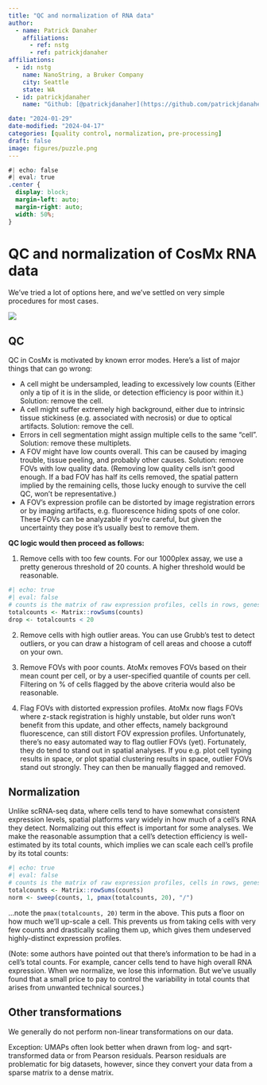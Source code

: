 ```yaml
---
title: "QC and normalization of RNA data"
author:
  - name: Patrick Danaher
    affiliations:
      - ref: nstg
      - ref: patrickjdanaher
affiliations:
  - id: nstg
    name: NanoString, a Bruker Company
    city: Seattle
    state: WA
  - id: patrickjdanaher
    name: "Github: [@patrickjdanaher](https://github.com/patrickjdanaher)"

date: "2024-01-29"
date-modified: "2024-04-17"
categories: [quality control, normalization, pre-processing]
draft: false
image: figures/puzzle.png
---
```


```css
#| echo: false
#| eval: true
.center {
  display: block;
  margin-left: auto;
  margin-right: auto;
  width: 50%;
}

```



# QC and normalization of CosMx RNA data
We've tried a lot of options here, and we've settled on very simple procedures for most cases. 

<img src="figures/puzzle.png" class="center">
<!-- ![](figures/puzzle.png =250x) -->


## QC

QC in CosMx is motivated by known error modes. Here's a list of major things that can go wrong:

- A cell might be undersampled, leading to excessively low counts (Either only a tip of it is in the slide, or detection efficiency is poor within it.) Solution: remove the cell. 
- A cell might suffer extremely high background, either due to intrinsic tissue stickiness (e.g. associated with necrosis) or due to optical artifacts. Solution: remove the cell.
- Errors in cell segmentation might assign multiple cells to the same "cell". Solution: remove these multiplets. 
- A FOV might have low counts overall. This can be caused by imaging trouble, tissue peeling, and probably other causes. Solution: remove FOVs with low quality data. (Removing low quality cells isn't good enough. If a bad FOV has half its cells removed, the spatial pattern implied by the remaining cells, those lucky enough to survive the cell QC, won't be representative.)
- A FOV's expression profile can be distorted by image registration errors or by imaging artifacts, e.g. fluorescence hiding spots of one color. These FOVs can be analyzable if you're careful, but given the uncertainty they pose it's usually best to remove them. 



**QC logic would then proceed as follows:**

1. Remove cells with too few counts. For our 1000plex assay, we use a pretty generous threshold of 20 counts. A higher threshold would be reasonable. 

```r
#| echo: true
#| eval: false
# counts is the matrix of raw expression profiles, cells in rows, genes in columns
totalcounts <- Matrix::rowSums(counts)  
drop <- totalcounts < 20
```

2. Remove cells with high outlier areas. You can use Grubb's test to detect outliers, 
or you can draw a histogram of cell areas and choose a cutoff on your own. 

3. Remove FOVs with poor counts. AtoMx removes FOVs based on their mean count per cell, or by a user-specified quantile of counts per cell. Filtering on % of cells flagged by the above criteria would also be reasonable. 

4. Flag FOVs with distorted expression profiles. AtoMx now flags FOVs where z-stack registration is highly unstable, but 
 older runs won't benefit from this update, and other effects, namely background fluorescence, can still distort FOV expression profiles. 
 Unfortunately, there's no easy automated way to flag outlier FOVs (yet). Fortunately, they do tend to stand out in spatial analyses. 
 If you e.g. plot cell typing results in space, or plot spatial clustering results in space, outlier FOVs stand out strongly. They can then be manually flagged and removed. 
 
## Normalization
 
Unlike scRNA-seq data, where cells tend to have somewhat consistent expression levels, spatial platforms vary widely in how much 
  of a cell's RNA they detect. Normalizing out this effect is important for some analyses. 
We make the reasonable assumption that a cell's detection efficiency is well-estimated by its total counts, which implies we can 
 scale each cell's profile by its total counts:
 
```r
#| echo: true
#| eval: false
# counts is the matrix of raw expression profiles, cells in rows, genes in columns
totalcounts <- Matrix::rowSums(counts)  
norm <- sweep(counts, 1, pmax(totalcounts, 20), "/")
```
...note the ```pmax(totalcounts, 20)``` term in the above. This puts a floor on how much we'll up-scale a cell. This prevents us 
from taking cells with very few counts and drastically scaling them up, which gives them undeserved highly-distinct expression profiles.

(Note: some authors have pointed out that there's information to be had in a cell's total counts. For example, cancer cells
tend to have high overall RNA expression. When we normalize, we lose this information. But we've usually found that a small price to 
pay to control the variability in total counts that arises from unwanted technical sources.)

## Other transformations

We generally do not perform non-linear transformations on our data. 

Exception: UMAPs often look better when drawn from log- and sqrt-transformed data or from Pearson residuals. 
Pearson residuals are problematic for big datasets, however, since they convert your data from a sparse matrix to a dense matrix. 

 


